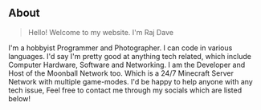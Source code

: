 ## About

> Hello! Welcome to my website. I'm Raj Dave

I'm  a hobbyist Programmer and Photographer. I can code in various languages.
I'd say I'm pretty good at anything tech related, which include Computer Hardware, Software and Networking.
I am the Developer and Host of the Moonball Network too. Which is a 24/7 Minecraft Server Network with multiple game-modes.
I'd be happy to help anyone with any tech issue, Feel free to contact me through my socials which are listed below!
